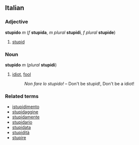 ==Italian==
===Adjective===
'''stupido''' ''m'' (''f'' '''stupida''', ''m plural'' '''stupidi''', ''f plural'' '''stupide''')

#[[stupid]]

===Noun===
'''stupido''' ''m'' (''plural'' '''stupidi''')

#[[idiot]], [[fool]]
#:''Non fare lo stupido!'' &ndash; Don't be stupid!, Don't be a idiot!

===Related terms===
*[[istupidimento]]
*[[stupidaggine]]
*[[stupidamente]]
*[[stupidario]]
*[[stupidata]]
*[[stupidità]]
*[[stupire]]